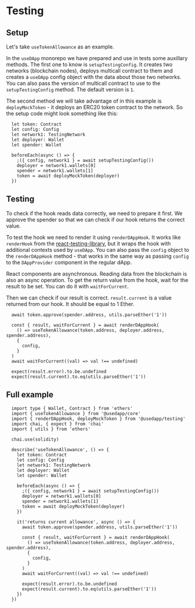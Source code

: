 # Testing

## Setup

Let's take ``useTokenAllowance`` as an example.

In the ``useDApp`` monorepo we have prepared and use in tests some auxillary methods. The first one to know is ``setupTestingConfig``. It creates two networks (blockchain nodes), deploys multicall contract to them and creates a ``useDApp`` config object with the data about those two networks. You can also pass the version of multicall contract to use to the ``setupTestingConfig`` method. The default version is ``1``.

The second method we will take advantage of in this example is ``deployMockToken`` - it deploys an ERC20 token contract to the network. So the setup code might look something like this:

```tsx
  let token: Contract
  let config: Config
  let network1: TestingNetwork
  let deployer: Wallet
  let spender: Wallet

  beforeEach(async () => {
    ;({ config, network1 } = await setupTestingConfig())
    deployer = network1.wallets[0]
    spender = network1.wallets[1]
    token = await deployMockToken(deployer)
  })
```

## Testing

To check if the hook reads data correctly, we need to prepare it first. We approve the spender so that we can check if our hook returns the correct value.

To test the hook we need to render it using ``renderDAppHook``. It works like ``renderHook`` from the [react-testing-library](https://testing-library.com/docs/react-testing-library/intro/),
but it wraps the hook with additional contexts used by ``useDApp``. You can also pass the ``config`` object to the ``renderDAppHook`` method - that works in the same way as passing ``config`` to the ``DAppProvider`` component in the regular dApp.

React components are asynchronous. Reading data from the blockchain is also an async operation.
To get the return value from the hook, wait for the result to be set. You can do it with ``waitForCurrent``.

Then we can check if our result is correct. ``result.current`` is a value returned from our hook. It should be equal to 1 Ether.

```tsx
  await token.approve(spender.address, utils.parseEther('1'))

  const { result, waitForCurrent } = await renderDAppHook(
    () => useTokenAllowance(token.address, deployer.address, spender.address),
    {
      config,
    }
  )
  await waitForCurrent((val) => val !== undefined)

  expect(result.error).to.be.undefined
  expect(result.current).to.eq(utils.parseEther('1'))
```

## Full example

```tsx
  import type { Wallet, Contract } from 'ethers'
  import { useTokenAllowance } from '@usedapp/core'
  import { renderDAppHook, deployMockToken } from '@usedapp/testing'
  import chai, { expect } from 'chai'
  import { utils } from 'ethers'

  chai.use(solidity)

  describe('useTokenAllowance', () => {
    let token: Contract
    let config: Config
    let network1: TestingNetwork
    let deployer: Wallet
    let spender: Wallet

    beforeEach(async () => {
      ;({ config, network1 } = await setupTestingConfig())
      deployer = network1.wallets[0]
      spender = network1.wallets[1]
      token = await deployMockToken(deployer)
    })

    it('returns current allowance', async () => {
      await token.approve(spender.address, utils.parseEther('1'))

      const { result, waitForCurrent } = await renderDAppHook(
        () => useTokenAllowance(token.address, deployer.address, spender.address),
        {
          config,
        }
      )
      await waitForCurrent((val) => val !== undefined)

      expect(result.error).to.be.undefined
      expect(result.current).to.eq(utils.parseEther('1'))
    })
  })
```
